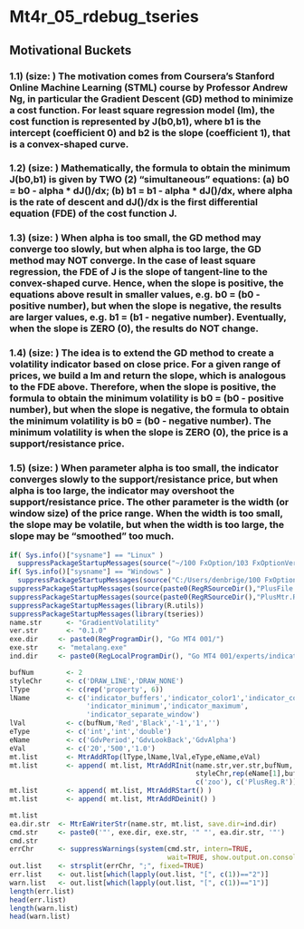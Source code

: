 Mt4r_05_rdebug_tseries
==================================================================================================================================
## Motivational Buckets
### 1.1) (size: ) The motivation comes from Coursera's Stanford Online Machine Learning (STML) course by Professor Andrew Ng, in particular the Gradient Descent (GD) method to minimize a cost function. For least square regression model (lm), the cost function is represented by J(b0,b1), where b1 is the intercept (coefficient 0) and b2 is the slope (coefficient 1), that is a convex-shaped curve.
### 1.2) (size: ) Mathematically, the formula to obtain the minimum J(b0,b1) is given by TWO (2) "simultaneous" equations: (a) b0 = b0 - alpha * dJ()/dx; (b) b1 = b1 - alpha * dJ()/dx, where alpha is the rate of descent and dJ()/dx is the first differential equation (FDE) of the cost function J.
### 1.3) (size: ) When alpha is too small, the GD method may converge too slowly, but when alpha is too large, the GD method may NOT converge. In the case of least square regression, the FDE of J is the slope of tangent-line to the convex-shaped curve. Hence, when the slope is positive, the equations above result in smaller values, e.g. b0 = (b0 - positive number), but when the slope is negative, the results are larger values, e.g. b1 = (b1 - negative number). Eventually, when the slope is ZERO (0), the results do NOT change.
### 1.4) (size: ) The idea is to extend the GD method to create a volatility indicator based on close price. For a given range of prices, we build a lm and return the slope, which is analogous to the FDE above. Therefore, when the slope is positive, the formula to obtain the minimum volatility is b0 = (b0 - positive number), but when the slope is negative, the formula to obtain the minimum volatility is b0 = (b0 - negative number). The minimum volatility is when the slope is ZERO (0), the price is a support/resistance price.
### 1.5) (size: ) When parameter alpha is too small, the indicator converges slowly to the support/resistance price, but when alpha is too large, the indicator may overshoot the support/resistance price. The other parameter is the width (or window size) of the price range. When the width is too small, the slope may be volatile, but when the width is too large, the slope may be "smoothed" too much.

```r
if( Sys.info()["sysname"] == "Linux" )
  suppressPackageStartupMessages(source("~/100 FxOption/103 FxOptionVerBack/080 Fx Git/R-source/PlusReg.R", echo=FALSE))
if( Sys.info()["sysname"] == "Windows" )
  suppressPackageStartupMessages(source("C:/Users/denbrige/100 FxOption/103 FxOptionVerBack/080 Fx Git/R-source/PlusReg.R", echo=FALSE))
suppressPackageStartupMessages(source(paste0(RegRSourceDir(),"PlusFile.R"), echo=FALSE))
suppressPackageStartupMessages(source(paste0(RegRSourceDir(),"PlusMtr.R"), echo=FALSE))
suppressPackageStartupMessages(library(R.utils))
suppressPackageStartupMessages(library(tseries))
name.str      <- "GradientVolatility"
ver.str       <- "0.1.0"
exe.dir     <- paste0(RegProgramDir(), "Go MT4 001/")
exe.str     <- "metalang.exe"
ind.dir     <- paste0(RegLocalProgramDir(), "Go MT4 001/experts/indicators/")
```

```r
bufNum        <- 2
styleChr      <- c('DRAW_LINE','DRAW_NONE')
lType         <- c(rep('property', 6))
lName         <- c('indicator_buffers','indicator_color1','indicator_color2',
                   'indicator_minimum','indicator_maximum',
                   'indicator_separate_window')
lVal          <- c(bufNum,'Red','Black','-1','1','')
eType         <- c('int','int','double')
eName         <- c('GdvPeriod','GdvLookBack','GdvAlpha')
eVal          <- c('20','500','1.0')
mt.list       <- MtrAddRTop(lType,lName,lVal,eType,eName,eVal)
mt.list       <- append( mt.list, MtrAddRInit(name.str,ver.str,bufNum,
                                              styleChr,rep(eName[1],bufNum),
                                              c('zoo'), c('PlusReg.R')) )
mt.list       <- append( mt.list, MtrAddRStart() )
mt.list       <- append( mt.list, MtrAddRDeinit() )
```

```r
mt.list
ea.dir.str  <- MtrEaWriterStr(name.str, mt.list, save.dir=ind.dir)
cmd.str     <- paste0('"', exe.dir, exe.str, '" "', ea.dir.str, '"')
cmd.str
errChr      <- suppressWarnings(system(cmd.str, intern=TRUE, 
                                       wait=TRUE, show.output.on.console=FALSE))
out.list    <- strsplit(errChr, ";", fixed=TRUE)
err.list    <- out.list[which(lapply(out.list, "[", c(1))=="2")]
warn.list   <- out.list[which(lapply(out.list, "[", c(1))=="1")]
length(err.list)
head(err.list)
length(warn.list)
head(warn.list)
```
